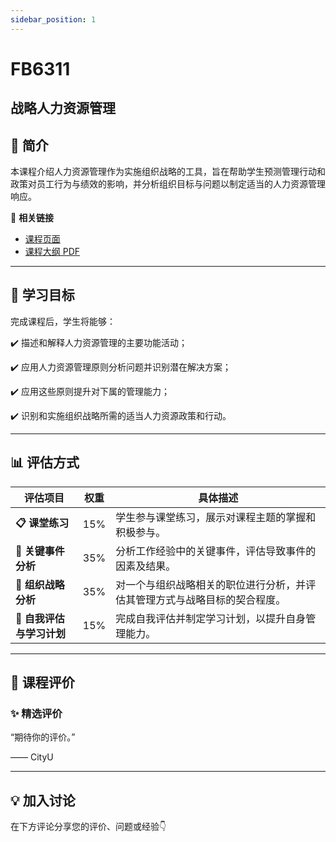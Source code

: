```yaml
---
sidebar_position: 1
---
```


# FB6311
## 战略人力资源管理

## **📘 简介**
本课程介绍人力资源管理作为实施组织战略的工具，旨在帮助学生预测管理行动和政策对员工行为与绩效的影响，并分析组织目标与问题以制定适当的人力资源管理响应。

🔗 **相关链接**
- [课程页面](https://www.cityu.edu.hk/catalogue/pg/202425/course/FB6311.htm)
- [课程大纲 PDF](https://www.cityu.edu.hk/catalogue/pg/202425/course/FB6311.pdf)

---

## **🎯 学习目标**

完成课程后，学生将能够：


✔️ 描述和解释人力资源管理的主要功能活动；

✔️ 应用人力资源管理原则分析问题并识别潜在解决方案；

✔️ 应用这些原则提升对下属的管理能力；

✔️ 识别和实施组织战略所需的适当人力资源政策和行动。

---

## **📊 评估方式**

| **评估项目**                  | **权重** | **具体描述**                                                                                     |
|------------------------------|---------|-----------------------------------------------------------------------------------------------|
| **📋 课堂练习**               | 15%     | 学生参与课堂练习，展示对课程主题的掌握和积极参与。                                               |
| **📝 关键事件分析**           | 35%     | 分析工作经验中的关键事件，评估导致事件的因素及结果。                                              |
| **📄 组织战略分析**           | 35%     | 对一个与组织战略相关的职位进行分析，并评估其管理方式与战略目标的契合程度。                       |
| **🎤 自我评估与学习计划**     | 15%     | 完成自我评估并制定学习计划，以提升自身管理能力。                                                 |

---

## **💬 课程评价**

### ✨ **精选评价**
<div className={commentStyles.commentBox}>
    <p className={commentStyles.commentText}>
        “期待你的评价。”
    </p>
    <p className={commentStyles.commentAuthor}>—— CityU</p>
</div>

---

## **💡 加入讨论**

在下方评论分享您的评价、问题或经验👇
<Utterances />